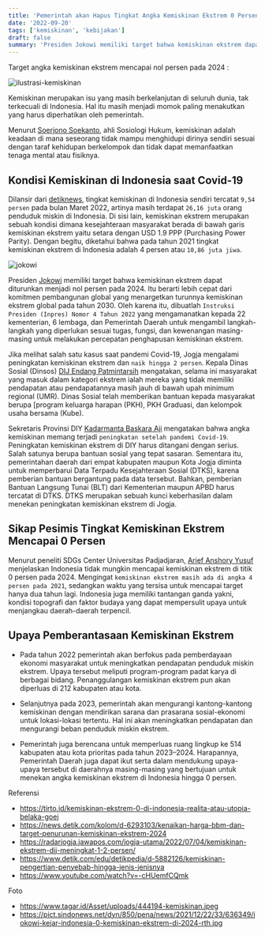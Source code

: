 ```yaml
---
title: 'Pemerintah akan Hapus Tingkat Angka Kemiskinan Ekstrem 0 Persen pada 2024'
date: '2022-09-20'
tags: ['kemiskinan', 'kebijakan']
draft: false
summary: 'Presiden Jokowi memiliki target bahwa kemiskinan ekstrem dapat diturunkan menjadi nol persen pada 2024. Itu berarti lebih cepat dari komitmen pembangunan global yang menargetkan turunnya kemiskinan ekstrem global pada tahun 2030 ...'
---
```


Target angka kemiskinan ekstrem mencapai nol persen pada 2024 :

<TOCInline toc={props.toc} exclude="Ikhtisar" toHeading={2} />

![ilustrasi-kemiskinan](https://www.tagar.id/Asset/uploads/444194-kemiskinan.jpeg)

Kemiskinan merupakan isu yang masih berkelanjutan di seluruh dunia, tak terkecuali di Indonesia. Hal itu masih menjadi momok paling menakutkan yang harus diperhatikan oleh pemerintah.

Menurut [Soerjono Soekanto](https://id.wikipedia.org/wiki/Soerjono_Soekanto), ahli Sosiologi Hukum, kemiskinan adalah keadaan di mana seseorang tidak mampu menghidupi dirinya sendiri sesuai dengan taraf kehidupan berkelompok dan tidak dapat memanfaatkan tenaga mental atau fisiknya.

## Kondisi Kemiskinan di Indonesia saat Covid-19

Dilansir dari [detiknews](https://news.detik.com/kolom/d-6293103/kenaikan-harga-bbm-dan-target-penurunan-kemiskinan-ekstrem-2024), tingkat kemiskinan di Indonesia sendiri tercatat `9,54 persen` pada bulan Maret 2022, artinya masih terdapat `26,16 juta` orang penduduk miskin di Indonesia. Di sisi lain, kemiskinan ekstrem merupakan sebuah kondisi dimana kesejahteraan masyarakat berada di bawah garis kemiskinan ekstrem yaitu setara dengan USD 1.9 PPP (Purchasing Power Parity). Dengan begitu, diketahui bahwa pada tahun 2021 tingkat kemiskinan ekstrem di Indonesia adalah 4 persen atau `10,86 juta jiwa`.

![jokowi](https://pict.sindonews.net/dyn/850/pena/news/2021/12/22/33/636349/jokowi-kejar-indonesia-0-kemiskinan-ekstrem-di-2024-rth.jpg)

Presiden [Jokowi](https://id.wikipedia.org/wiki/Joko_Widodo) memiliki target bahwa kemiskinan ekstrem dapat diturunkan menjadi nol persen pada 2024. Itu berarti lebih cepat dari komitmen pembangunan global yang menargetkan turunnya kemiskinan ekstrem global pada tahun 2030. Oleh karena itu, dibuatlah `Instruksi Presiden (Inpres) Nomor 4 Tahun 2022` yang mengamanatkan kepada 22 kementerian, 6 lembaga, dan Pemerintah Daerah untuk mengambil langkah-langkah yang diperlukan sesuai tugas, fungsi, dan kewenangan masing-masing untuk melakukan percepatan penghapusan kemiskinan ekstrem.

Jika melihat salah satu kasus saat pandemi Covid-19, Jogja mengalami peningkatan kemiskinan ekstrem dan `naik hingga 2 persen`. Kepala Dinas Sosial (Dinsos) [DIJ Endang Patmintarsih](https://www.instagram.com/dinassosialdiy) mengatakan, selama ini masyarakat yang masuk dalam kategori ekstrem ialah mereka yang tidak memiliki pendapatan atau pendapatannya masih jauh di bawah upah minimum regional (UMR). Dinas Sosial telah memberikan bantuan kepada masyarakat berupa [program keluarga harapan (PKH), PKH Graduasi, dan kelompok usaha bersama (Kube).

Sekretaris Provinsi DIY [Kadarmanta Baskara Aji](https://jogjaprov.go.id/p/profil-sekretaris-daerah) mengatakan bahwa angka kemiskinan memang terjadi `peningkatan setelah pandemi Covid-19`. Peningkatan kemiskinan ekstrem di DIY harus ditangani dengan serius. Salah satunya berupa bantuan sosial yang tepat sasaran. Sementara itu, pemerintahan daerah dari empat kabupaten maupun Kota Jogja diminta untuk memperbarui Data Terpadu Kesejahteraan Sosial (DTKS), karena pemberian bantuan bergantung pada data tersebut. Bahkan, pemberian Bantuan Langsung Tunai (BLT) dari Kementerian maupun APBD harus tercatat di DTKS. DTKS merupakan sebuah kunci keberhasilan dalam menekan peningkatan kemiskinan ekstrem di Jogja.

## Sikap Pesimis Tingkat Kemiskinan Ekstrem Mencapai 0 Persen

Menurut peneliti SDGs Center Universitas Padjadjaran, [Arief Anshory Yusuf](https://scholar.google.co.id/citations?user=oxp0m2MAAAAJ&hl=id) menjelaskan Indonesia tidak mungkin mencapai kemiskinan ekstrem di titik 0 persen pada 2024. Mengingat `kemiskinan ekstrem masih ada di angka 4 persen pada 2021`, sedangkan waktu yang tersisa untuk mencapai target hanya dua tahun lagi. Indonesia juga memiliki tantangan ganda yakni, kondisi topografi dan faktor budaya yang dapat mempersulit upaya untuk menjangkau daerah-daerah terpencil.

## Upaya Pemberantasaan Kemiskinan Ekstrem

- Pada tahun 2022 pemerintah akan berfokus pada pemberdayaan ekonomi masyarakat untuk meningkatkan pendapatan penduduk miskin ekstrem. Upaya tersebut meliputi program-program padat karya di berbagai bidang. Penanggulangan kemiskinan ekstrem pun akan diperluas di 212 kabupaten atau kota.

- Selanjutnya pada 2023, pemerintah akan mengurangi kantong-kantong kemiskinan dengan mendirikan sarana dan prasarana sosial-ekonomi untuk lokasi-lokasi tertentu. Hal ini akan meningkatkan pendapatan dan mengurangi beban penduduk miskin ekstrem.

- Pemerintah juga berencana untuk memperluas ruang lingkup ke 514 kabupaten atau kota prioritas pada tahun 2023–2024. Harapannya, Pemerintah Daerah juga dapat ikut serta dalam mendukung upaya-upaya tersebut di daerahnya masing-masing yang bertujuan untuk menekan angka kemiskinan ekstrem di Indonesia hingga 0 persen.

Referensi

- https://tirto.id/kemiskinan-ekstrem-0-di-indonesia-realita-atau-utopia-belaka-goej
- https://news.detik.com/kolom/d-6293103/kenaikan-harga-bbm-dan-target-penurunan-kemiskinan-ekstrem-2024
- https://radarjogja.jawapos.com/jogja-utama/2022/07/04/kemiskinan-ekstrem-dij-meningkat-1-2-persen/
- https://www.detik.com/edu/detikpedia/d-5882126/kemiskinan-pengertian-penyebab-hingga-jenis-jenisnya
- https://www.youtube.com/watch?v=-cHUemfCQmk

Foto

- https://www.tagar.id/Asset/uploads/444194-kemiskinan.jpeg
- https://pict.sindonews.net/dyn/850/pena/news/2021/12/22/33/636349/jokowi-kejar-indonesia-0-kemiskinan-ekstrem-di-2024-rth.jpg
